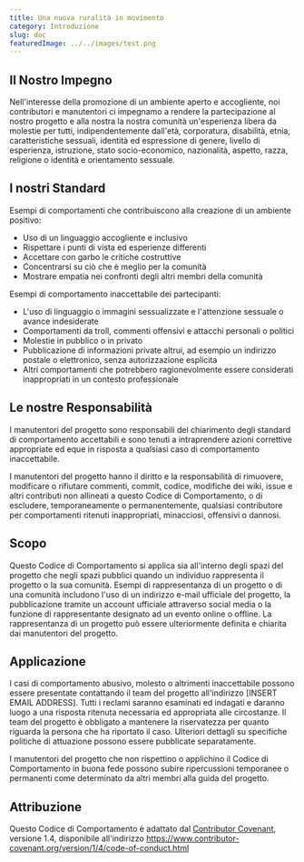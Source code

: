 ```yaml
---
title: Una nuova ruralità in movimento
category: Introduzione
slug: doc
featuredImage: ../../images/test.png
---
```


## Il Nostro Impegno

Nell'interesse della promozione di un ambiente aperto e accogliente, noi
contributori e manutentori ci impegnamo a rendere la partecipazione al nostro
progetto e alla nostra la nostra comunità un'esperienza libera da molestie per
tutti, indipendentemente dall'età, corporatura, disabilità, etnia,
caratteristiche sessuali, identità ed espressione di genere, livello di
esperienza, istruzione, stato socio-economico, nazionalità, aspetto, razza,
religione o identità e orientamento sessuale.

## I nostri Standard

Esempi di comportamenti che contribuiscono alla creazione di un ambiente positivo:

- Uso di un linguaggio accogliente e inclusivo
- Rispettare i punti di vista ed esperienze differenti
- Accettare con garbo le critiche costruttive
- Concentrarsi su ciò che è meglio per la comunità
- Mostrare empatia nei confronti degli altri membri della comunità

Esempi di comportamento inaccettabile dei partecipanti:

- L'uso di linguaggio o immagini sessualizzate e l'attenzione sessuale o
  avance indesiderate
- Comportamenti da troll, commenti offensivi e attacchi personali o politici
- Molestie in pubblico o in privato
- Pubblicazione di informazioni private altrui, ad esempio un indirizzo postale o
  elettronico, senza autorizzazione esplicita
- Altri comportamenti che potrebbero ragionevolmente essere considerati
  inappropriati in un contesto professionale

## Le nostre Responsabilità

I manutentori del progetto sono responsabili del chiarimento degli standard di
comportamento accettabili e sono tenuti a intraprendere azioni correttive
appropriate ed eque in risposta a qualsiasi caso di comportamento inaccettabile.

I manutentori del progetto hanno il diritto e la responsabilità di rimuovere,
modificare o rifiutare commenti, commit, codice, modifiche dei wiki, issue e altri
contributi non allineati a questo Codice di Comportamento, o di escludere,
temporaneamente o permanentemente, qualsiasi contributore per
comportamenti ritenuti inappropriati, minacciosi, offensivi o dannosi.

## Scopo

Questo Codice di Comportamento si applica sia all'interno degli spazi del
progetto che negli spazi pubblici quando un individuo rappresenta il progetto
o la sua comunità. Esempi di rappresentanza di un progetto o di una comunità
includono l'uso di un indirizzo e-mail ufficiale del progetto, la pubblicazione
tramite un account ufficiale attraverso social media o la funzione di
rappresentante designato ad un evento online o offline. La rappresentanza di un
progetto può essere ulteriormente definita e chiarita dai manutentori del progetto.

## Applicazione

I casi di comportamento abusivo, molesto o altrimenti inaccettabile possono
essere presentate contattando il team del progetto all'indirizzo
[INSERT EMAIL ADDRESS]. Tutti i reclami saranno esaminati ed indagati e daranno
luogo a una risposta ritenuta necessaria ed appropriata alle circostanze. Il
team del progetto è obbligato a mantenere la riservatezza per quanto riguarda
la persona che ha riportato il caso.
Ulteriori dettagli su specifiche politiche di attuazione possono essere
pubblicate separatamente.

I manutentori del progetto che non rispettino o applichino il Codice di
Comportamento in buona fede possono subire ripercussioni temporanee o
permanenti come determinato da altri membri alla guida del progetto.

## Attribuzione

Questo Codice di Comportamento è adattato dal [Contributor Covenant][homepage],
versione 1.4, disponibile all'indirizzo https://www.contributor-covenant.org/version/1/4/code-of-conduct.html

[homepage]: https://www.contributor-covenant.org
